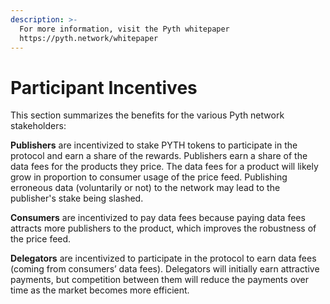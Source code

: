 ```yaml
---
description: >-
  For more information, visit the Pyth whitepaper
  https://pyth.network/whitepaper
---
```


# Participant Incentives

This section summarizes the benefits for the various Pyth network stakeholders:

**Publishers** are incentivized to stake PYTH tokens to participate in the protocol and earn a share of the rewards. Publishers earn a share of the data fees for the products they price. The data fees for a product will likely grow in proportion to consumer usage of the price feed. Publishing erroneous data (voluntarily or not) to the network may lead to the publisher's stake being slashed.

**Consumers** are incentivized to pay data fees because paying data fees attracts more publishers to the product, which improves the robustness of the price feed.

**Delegators** are incentivized to participate in the protocol to earn data fees (coming from consumers’ data fees). Delegators will initially earn attractive payments, but competition between them will reduce the payments over time as the market becomes more efficient.
